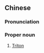 {{also|海卫一}}
==Chinese==
{{zh-forms|s=海卫一}}

===Pronunciation===
{{zh-pron
|m=Hǎiwèi一
|cat=pn
}}

===Proper noun===
{{zh-proper noun}}

# [[Triton]] {{gloss|seventh moon of Neptune}}

{{zh-cat|Astronomy}}